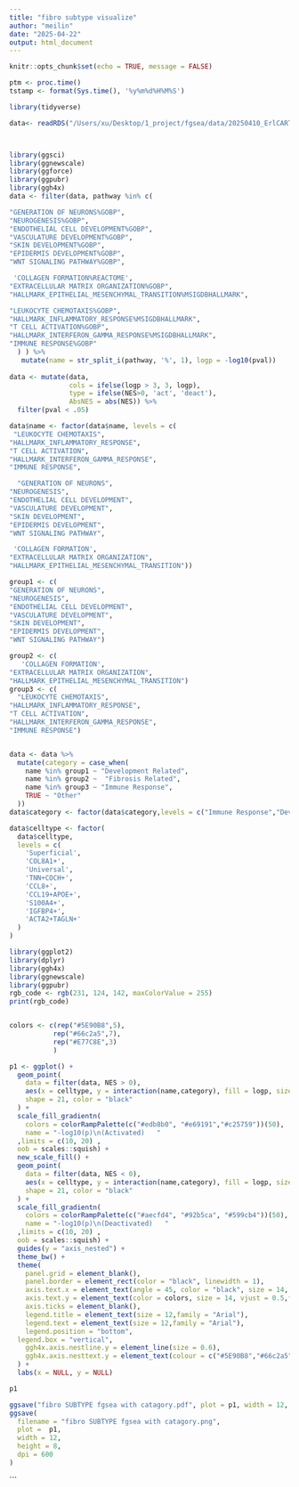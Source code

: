 ```yaml
---
title: "fibro subtype visualize"
author: "meilin"
date: "2025-04-22"
output: html_document
---
```


```r
knitr::opts_chunk$set(echo = TRUE, message = FALSE)

```

```r
ptm <- proc.time()
tstamp <- format(Sys.time(), '%y%m%d%H%M%S')

```
  
```r
library(tidyverse)

data<- readRDS("/Users/xu/Desktop/1_project/fgsea/data/20250410_ErlCARTXenium_Fib_FgseaRes_250411085614.rds")




```


```r
library(ggsci)
library(ggnewscale)
library(ggforce)  
library(ggpubr)   
library(ggh4x)
data <- filter(data, pathway %in% c(

"GENERATION OF NEURONS%GOBP",
"NEUROGENESIS%GOBP",
"ENDOTHELIAL CELL DEVELOPMENT%GOBP",
"VASCULATURE DEVELOPMENT%GOBP",
"SKIN DEVELOPMENT%GOBP",
"EPIDERMIS DEVELOPMENT%GOBP",
"WNT SIGNALING PATHWAY%GOBP",

 'COLLAGEN FORMATION%REACTOME',
"EXTRACELLULAR MATRIX ORGANIZATION%GOBP",
"HALLMARK_EPITHELIAL_MESENCHYMAL_TRANSITION%MSIGDBHALLMARK",

"LEUKOCYTE CHEMOTAXIS%GOBP",
"HALLMARK_INFLAMMATORY_RESPONSE%MSIGDBHALLMARK",
"T CELL ACTIVATION%GOBP",
"HALLMARK_INTERFERON_GAMMA_RESPONSE%MSIGDBHALLMARK",
"IMMUNE RESPONSE%GOBP"
  ) ) %>%
   mutate(name = str_split_i(pathway, '%', 1), logp = -log10(pval))
 
data <- mutate(data,
               cols = ifelse(logp > 3, 3, logp), 
               type = ifelse(NES>0, 'act', 'deact'),
               AbsNES = abs(NES)) %>%
  filter(pval < .05)

data$name <- factor(data$name, levels = c(
 "LEUKOCYTE CHEMOTAXIS",
"HALLMARK_INFLAMMATORY_RESPONSE",
"T CELL ACTIVATION",
"HALLMARK_INTERFERON_GAMMA_RESPONSE",
"IMMUNE RESPONSE",

  "GENERATION OF NEURONS",
"NEUROGENESIS",
"ENDOTHELIAL CELL DEVELOPMENT",
"VASCULATURE DEVELOPMENT",
"SKIN DEVELOPMENT",
"EPIDERMIS DEVELOPMENT",
"WNT SIGNALING PATHWAY",

 'COLLAGEN FORMATION',
"EXTRACELLULAR MATRIX ORGANIZATION",
"HALLMARK_EPITHELIAL_MESENCHYMAL_TRANSITION"))

group1 <- c(
"GENERATION OF NEURONS",
"NEUROGENESIS",
"ENDOTHELIAL CELL DEVELOPMENT",
"VASCULATURE DEVELOPMENT",
"SKIN DEVELOPMENT",
"EPIDERMIS DEVELOPMENT",
"WNT SIGNALING PATHWAY")

group2 <- c(
   'COLLAGEN FORMATION',
"EXTRACELLULAR MATRIX ORGANIZATION",
"HALLMARK_EPITHELIAL_MESENCHYMAL_TRANSITION")
group3 <- c(
  "LEUKOCYTE CHEMOTAXIS",
"HALLMARK_INFLAMMATORY_RESPONSE",
"T CELL ACTIVATION",
"HALLMARK_INTERFERON_GAMMA_RESPONSE",
"IMMUNE RESPONSE")


data <- data %>%
  mutate(category = case_when(
    name %in% group1 ~ "Development Related",
    name %in% group2 ~  "Fibrosis Related",
    name %in% group3 ~ "Immune Response",
    TRUE ~ "Other"
  ))
data$category <- factor(data$category,levels = c("Immune Response","Development Related","Fibrosis Related"))

data$celltype <- factor(
  data$celltype,
  levels = c(
    'Superficial',
    'COL8A1+',
    'Universal',
    'TNN+COCH+',
    'CCL8+',
    'CCL19+APOE+',
    'S100A4+',
    'IGFBP4+',
    'ACTA2+TAGLN+'
  )
)
```






```r
library(ggplot2)
library(dplyr)
library(ggh4x)
library(ggnewscale)
library(ggpubr)
rgb_code <- rgb(231, 124, 142, maxColorValue = 255)
print(rgb_code)


colors <- c(rep("#5E90B8",5),
           rep("#66c2a5",7),
           rep("#E77C8E",3)
           )

p1 <- ggplot() +
  geom_point(
    data = filter(data, NES > 0),
    aes(x = celltype, y = interaction(name,category), fill = logp, size = AbsNES),
    shape = 21, color = "black"
  ) +
  scale_fill_gradientn(
    colors = colorRampPalette(c("#edb8b0", "#e69191","#c25759"))(50),
    name = "-log10(p)\n(Activated)   "
  ,limits = c(10, 20) ,
  oob = scales::squish) +
  new_scale_fill() +
  geom_point(
    data = filter(data, NES < 0),
    aes(x = celltype, y = interaction(name,category), fill = logp, size = AbsNES),
    shape = 21, color = "black"
  ) +
  scale_fill_gradientn(
    colors = colorRampPalette(c("#aecfd4", "#92b5ca", "#599cb4"))(50),
    name = "-log10(p)\n(Deactivated)   "
  ,limits = c(10, 20) ,
  oob = scales::squish) +
  guides(y = "axis_nested") +  
  theme_bw() +
  theme(
    panel.grid = element_blank(),
    panel.border = element_rect(color = "black", linewidth = 1),
    axis.text.x = element_text(angle = 45, color = "black", size = 14, hjust = 1,family = "Arial", face = "bold"), 
    axis.text.y = element_text(color = colors, size = 14, vjust = 0.5,family = "Arial", face = "bold"),
    axis.ticks = element_blank(),
    legend.title = element_text(size = 12,family = "Arial"),
    legend.text = element_text(size = 12,family = "Arial"),
    legend.position = "bottom",
  legend.box = "vertical",
    ggh4x.axis.nestline.y = element_line(size = 0.6),
    ggh4x.axis.nesttext.y = element_text(colour = c("#5E90B8","#66c2a5", "#E77C8E"),family = "Arial", size = 14)
  ) +
  labs(x = NULL, y = NULL) 

p1

ggsave("fibro SUBTYPE fgsea with catagory.pdf", plot = p1, width = 12, height =8, units = "in", device = cairo_pdf)
ggsave(
  filename = "fibro SUBTYPE fgsea with catagory.png",
  plot =  p1,
  width = 12,          
  height = 8,         
  dpi = 600           
)
```




```




